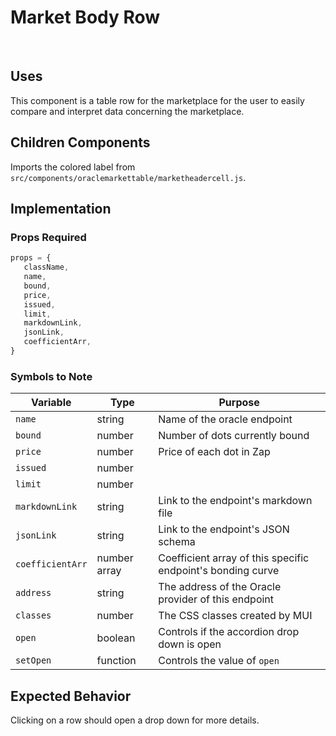 
# Market Body Row

<br />

## Uses

This component is a table row for the marketplace for the user to easily compare and interpret data concerning the marketplace.

## Children Components

Imports the colored label from `src/components/oraclemarkettable/marketheadercell.js`. <br />

## Implementation

### Props Required

```JavaScript
props = {
   className,
   name,
   bound,
   price,
   issued,
   limit,
   markdownLink,
   jsonLink,
   coefficientArr,
}
```

### Symbols to Note

| Variable         | Type         | Purpose                                                     |
| ---------------- | ------------ | ----------------------------------------------------------- |
| `name`           | string       | Name of the oracle endpoint                                 |
| `bound`          | number       | Number of dots currently bound                              |
| `price`          | number       | Price of each dot in Zap                                    |
| `issued`         | number       |                                                             |
| `limit`          | number       |                                                             |
| `markdownLink`   | string       | Link to the endpoint's markdown file                        |
| `jsonLink`       | string       | Link to the endpoint's JSON schema                          |
| `coefficientArr` | number array | Coefficient array of this specific endpoint's bonding curve |
| `address`        | string       | The address of the Oracle provider of this endpoint         |
| `classes`        | number       | The CSS classes created by MUI                              |
| `open`           | boolean      | Controls if the accordion drop down is open                 |
| `setOpen`        | function     | Controls the value of `open`                                |

## Expected Behavior

Clicking on a row should open a drop down for more details.
